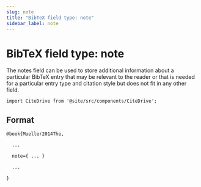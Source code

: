 ```yaml
---
slug: note
title: "BibTeX field type: note"
sidebar_label: note
---
```


# BibTeX field type: note

The notes field can be used to store additional information about a particular BibTeX entry that may be relevant to the reader or that is needed for a particular entry type and citation style but does not fit in any other field.

```mdx-code-block
import CiteDrive from '@site/src/components/CiteDrive';
```
<CiteDrive /> 

## Format

```tex
@book{Mueller2014The,

  ...

  note={ ... }

  ...

}
```
